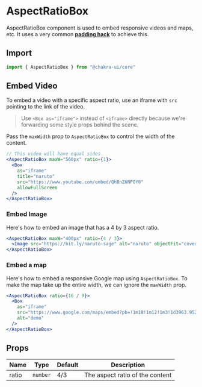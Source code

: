 
<SEO
  title="AspectRatioBox"
  description="AspectRatioBox component is used to embed responsive videos and maps, etc. It
uses a very common padding hack"
/>

# AspectRatioBox

AspectRatioBox component is used to embed responsive videos and maps, etc. It
uses a very common
[**padding hack**](https://css-tricks.com/aspect-ratio-boxes/) to achieve this.

## Import

```js
import { AspectRatioBox } from "@chakra-ui/core"
```

## Embed Video

To embed a video with a specific aspect ratio, use an iframe with `src` pointing
to the link of the video.

> Use `<Box as="iframe">` instead of `<iframe>` directly because we're
> forwarding some style props behind the scene.

Pass the `maxWidth` prop to `AspectRatioBox` to control the width of the
content.

```jsx
// This video will have equal sides
<AspectRatioBox maxW="560px" ratio={1}>
  <Box
    as="iframe"
    title="naruto"
    src="https://www.youtube.com/embed/QhBnZ6NPOY0"
    allowFullScreen
  />
</AspectRatioBox>
```

### Embed Image

Here's how to embed an image that has a 4 by 3 aspect ratio.

```jsx
<AspectRatioBox maxW="400px" ratio={4 / 3}>
  <Image src="https://bit.ly/naruto-sage" alt="naruto" objectFit="cover" />
</AspectRatioBox>
```

### Embed a map

Here's how to embed a responsive Google map using `AspectRatioBox`. To make the
map take up the entire width, we can ignore the `maxWidth` prop.

```jsx
<AspectRatioBox ratio={16 / 9}>
  <Box
    as="iframe"
    src="https://www.google.com/maps/embed?pb=!1m18!1m12!1m3!1d3963.952912260219!2d3.375295414770757!3d6.5276316452784755!2m3!1f0!2f0!3f0!3m2!1i1024!2i768!4f13.1!3m3!1m2!1s0x103b8b2ae68280c1%3A0xdc9e87a367c3d9cb!2sLagos!5e0!3m2!1sen!2sng!4v1567723392506!5m2!1sen!2sng"
    alt="demo"
  />
</AspectRatioBox>
```

## Props

| Name  | Type     | Default | Description                     |
| ----- | -------- | ------- | ------------------------------- |
| ratio | `number` | 4/3     | The aspect ratio of the content |

